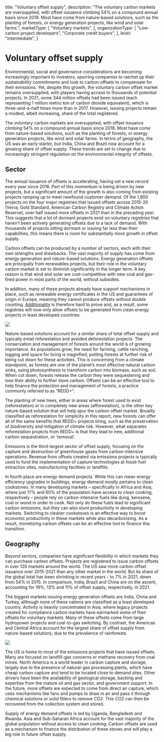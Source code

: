   title: "Voluntary offset supply",
  description: "The voluntary carbon markets are oversupplied, with offset issuance climbing 54% on a compound annual basis since 2018. Most have come from nature-based solutions, such as the planting of forests, or energy generation projects, like wind and solar farms.",
  marketType: [
    "Voluntary markets",
  ],
  organizationType: [
    "Low-carbon project developers",
    "Corporate credit buyers",
  ],
  level: "intermediate",
}

# Voluntary offset supply

Environmental, social and governance considerations are becoming increasingly important to investors, spurring companies to ratchet up their sustainability commitments and look to carbon offsets to compensate for their emissions. Yet, despite this growth, the voluntary carbon offset market remains oversupplied, with players having access to thousands of potential projects. In 2021, some 344 million offsets had been issued (each representing 1 million metric ton of carbon dioxide equivalent), which is three-and-a-half times more than in 2017. However, issuing projects remain a modest, albeit increasing, share of the total registered. 

<KeyMessage>
The voluntary carbon markets are oversupplied, with offset issuance climbing 54% on a compound annual basis since 2018. Most have come from nature-based solutions, such as the planting of forests, or energy generation projects, like wind and solar farms. In terms of geography, the US was an early starter, but India, China and Brazil now account for a growing share of offset supply. These trends are set to change due to increasingly stringent regulation on the environmental integrity of offsets.
</KeyMessage>

## Sector
The annual issuance of offsets is accelerating, having set a new record every year since 2016. Part of this momentum is being driven by new projects, but a significant amount of the growth is also coming from existing projects ramping up to meet newfound customer demand. Of the 1,900 projects on the four major registries that issued offsets across 2015-20 (Verra, Gold Standard, American Carbon Registry and Climate Action Reserve), over half issued more offsets in 2021 than in the preceding year. This suggests that a lot of dormant projects exist on voluntary registries that haven’t been actively generating offsets due to a lack of demand. With thousands of projects sitting dormant or issuing far less than their capabilities, this means there is room for substantially more growth in offset supply.

Carbon offsets can be produced by a number of sectors, each with their own strengths and drawbacks. The vast majority of supply has come from energy generation and nature-based solutions. Energy generation offsets are principally from renewables projects, but their role in the voluntary carbon market is set to diminish significantly in the longer term. A key reason is that wind and solar are cost-competitive with new coal and gas-fired power in most parts of the world, without subsidies. 

In addition, many of these projects already have support mechanisms in place, such as renewable energy certificates in the US and guarantees of origin in Europe, meaning they cannot produce offsets without double counting. [Additionality](/factsheets/offset-quality) is therefore hard to prove and, as a result, some registries will now only allow offsets to be generated from clean energy projects in least developed countries.  

<Image src="offset-supply-1.png" ratio={0} />

Nature-based solutions account for a similar share of total offset supply and typically entail reforestation and avoided deforestation projects. The conservation and management of forests around the world is of growing importance. As populations grow, the need for farming, cattle ranching, logging and space for living is magnified, putting forests at further risk of being cut down for these activities. This is concerning from a climate standpoint, as forests are one of the planet’s most effective natural carbon sinks, using photosynthesis to transform carbon into biomass, such as soil. When cut down, forests release the carbon they were sequestering and lose their ability to further store carbon. Offsets can be an effective tool to help finance the protection and management of forests, a practice commonly referred to as “REDD+”. 

The planting of new trees, either in areas where forest used to exist (reforestation) or in completely new areas (afforestation), is the other key nature-based solution that will help spur the carbon offset market. Broadly classified as reforestation for simplicity in this report, new forests can offer all of the same benefits that REDD+ projects bring, such as the preservation of biodiversity and mitigation of climate risk. However, what separates reforestation projects from REDD+ is that they lead to new, additional carbon sequestration, or ‘removal’. 

Emissions is the third-largest sector of offset supply, focusing on the capture and destruction of greenhouse gases from carbon-intensive operations. Revenue from offsets created via emissions projects is typically used to fund the implementation of capture technologies at fossil-fuel extraction sites, manufacturing facilities or landfills. 

In fourth place are energy demand projects. While this can mean energy efficiency upgrades in buildings, energy demand mostly pertains to clean cookstoves. In many developing markets – specifically in Africa and Asia, where just 17% and 60% of the population have access to clean cooking, respectively – people rely on carbon-intensive fuels like dung, kerosene, coal or wood in order to cook. Not only do these fuels lead to significant carbon emissions, but they can also stunt productivity in developing markets. Switching to cleaner cookstoves is an effective way to boost economic productivity in these markets while also decarbonizing. As a result, monetizing carbon offsets can be an effective tool to finance this transition. 

## Geography
Beyond sectors, companies have significant flexibility in which markets they can purchase carbon offsets. Projects are registered to issue carbon offsets in over 120 markets around the world. The US saw more carbon offset issuance over 2015-2021 than any other market in the world. But its share of the global total has been shrinking in recent years – to 7% in 2021, down from 54% in 2015. In comparison, India, Brazil and China are on the ascent, accounting for 19%, 13% and 11% of offset supply, respectively, in 2021.

The biggest markets issuing energy generation offsets are India, China and Turkey, although none of these nations are classified as a least developed country. Activity is heavily concentrated in Asia, where legacy projects created for compliance carbon markets have earmarked some of their offsets for voluntary markets. Many of these offsets come from large hydropower projects and coal-to-gas switching. By contrast, the Americas and Central Africa account for the largest share of offset supply from nature-based solutions, due to the prevalence of rainforests.  

<Image src="offset-supply-2.png" ratio={0} />

The US is home to most of the emissions projects that have issued offsets. Many are focused on landfill-gas concerns or methane recovery from coal mines. North America is a world leader in carbon capture and storage, largely due to the presence of natural-gas processing plants, which have cheap carbon capture and tend to be located close to demand sites. Other drivers have been the availability of geological storage, backing and expertise from the mature oil and gas sector, and government support. In the future, more offsets are expected to come from direct air capture, which uses mechanisms like fans and pumps to draw in air and pass it through chemical solutions or solid filters to remove CO2. This CO2 can then be recovered from the collection system and stored. 

Supply of energy demand offsets is led by Uganda, Bangladesh and Rwanda. Asia and Sub-Saharan Africa account for the vast majority of the global population without access to clean cooking. Carbon offsets are used as a mechanism to finance the distribution of these stoves and will play a big role in future offset supply. 
